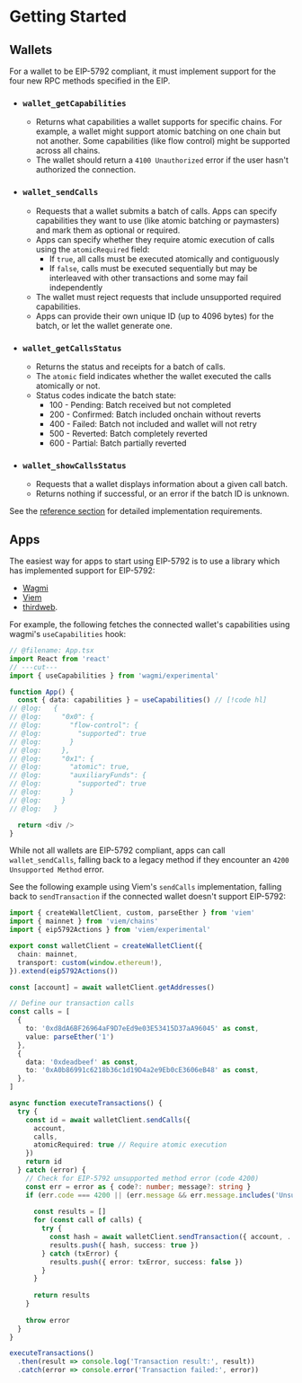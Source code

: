 # Getting Started

## Wallets

For a wallet to be EIP-5792 compliant, it must implement support for the four new RPC methods specified in the EIP.

* ### `wallet_getCapabilities`

  * Returns what capabilities a wallet supports for specific chains. For example, a wallet might support atomic batching on one chain but not another. Some capabilities (like flow control) might be supported across all chains.
  * The wallet should return a `4100 Unauthorized` error if the user hasn't authorized the connection.

* ### `wallet_sendCalls`

  * Requests that a wallet submits a batch of calls. Apps can specify capabilities they want to use (like atomic batching or paymasters) and mark them as optional or required.
  * Apps can specify whether they require atomic execution of calls using the `atomicRequired` field:
    * If `true`, all calls must be executed atomically and contiguously
    * If `false`, calls must be executed sequentially but may be interleaved with other transactions and some may fail independently
  * The wallet must reject requests that include unsupported required capabilities.
  * Apps can provide their own unique ID (up to 4096 bytes) for the batch, or let the wallet generate one.

* ### `wallet_getCallsStatus`

  * Returns the status and receipts for a batch of calls.
  * The `atomic` field indicates whether the wallet executed the calls atomically or not.
  * Status codes indicate the batch state:
    * 100 - Pending: Batch received but not completed
    * 200 - Confirmed: Batch included onchain without reverts
    * 400 - Failed: Batch not included and wallet will not retry
    * 500 - Reverted: Batch completely reverted
    * 600 - Partial: Batch partially reverted

* ### `wallet_showCallsStatus`

  * Requests that a wallet displays information about a given call batch.
  * Returns nothing if successful, or an error if the batch ID is unknown.

See the [reference section](/reference/getCapabilities) for detailed implementation requirements.

## Apps

The easiest way for apps to start using EIP-5792 is to use a library which has implemented support for EIP-5792:
- [Wagmi](https://wagmi.sh/react/api/hooks/useCapabilities)
- [Viem](https://viem.sh/experimental/eip5792/client)
- [thirdweb](https://portal.thirdweb.com/references/typescript/v5/hooks#eip5792).

For example, the following fetches the connected wallet's capabilities using wagmi's `useCapabilities` hook:


```ts twoslash [App.tsx]
// @filename: App.tsx
import React from 'react'
// ---cut---
import { useCapabilities } from 'wagmi/experimental'

function App() {
  const { data: capabilities } = useCapabilities() // [!code hl]
// @log:   {
// @log:     "0x0": {
// @log:       "flow-control": {
// @log:         "supported": true
// @log:       }
// @log:     },
// @log:     "0x1": {
// @log:       "atomic": true,
// @log:       "auxiliaryFunds": {
// @log:         "supported": true
// @log:       }
// @log:     }
// @log:   }

  return <div />
}
```

While not all wallets are EIP-5792 compliant, apps can call `wallet_sendCalls`, falling back to a legacy method if they encounter an `4200 Unsupported Method` error.

See the following example using Viem's `sendCalls` implementation, falling back to `sendTransaction` if the connected wallet doesn't support EIP-5792:

```ts
import { createWalletClient, custom, parseEther } from 'viem'
import { mainnet } from 'viem/chains'
import { eip5792Actions } from 'viem/experimental'

export const walletClient = createWalletClient({
  chain: mainnet,
  transport: custom(window.ethereum!),
}).extend(eip5792Actions()) 

const [account] = await walletClient.getAddresses()

// Define our transaction calls
const calls = [
  {
    to: '0xd8dA6BF26964aF9D7eEd9e03E53415D37aA96045' as const,
    value: parseEther('1')
  },
  {
    data: '0xdeadbeef' as const,
    to: '0xA0b86991c6218b36c1d19D4a2e9Eb0cE3606eB48' as const,
  },
]

async function executeTransactions() {
  try {
    const id = await walletClient.sendCalls({ 
      account, 
      calls,
      atomicRequired: true // Require atomic execution
    })
    return id
  } catch (error) {
    // Check for EIP-5792 unsupported method error (code 4200)
    const err = error as { code?: number; message?: string }
    if (err.code === 4200 || (err.message && err.message.includes('Unsupported Method'))) {
      
      const results = []
      for (const call of calls) {
        try {
          const hash = await walletClient.sendTransaction({ account, ...call })
          results.push({ hash, success: true })
        } catch (txError) {
          results.push({ error: txError, success: false })
        }
      }
      
      return results
    }
    
    throw error
  }
}

executeTransactions()
  .then(result => console.log('Transaction result:', result))
  .catch(error => console.error('Transaction failed:', error))
```